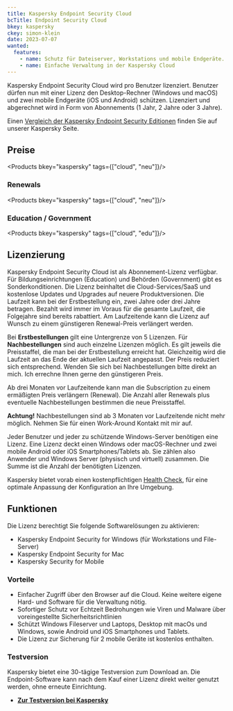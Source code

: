```yaml
---
title: Kaspersky Endpoint Security Cloud
bcTitle: Endpoint Security Cloud
bkey: kaspersky
ckey: simon-klein
date: 2023-07-07
wanted:
  features:
    - name: Schutz für Dateiserver, Workstations und mobile Endgeräte.
    - name: Einfache Verwaltung in der Kaspersky Cloud
---
```




<Intro>

  Kaspersky Endpoint Security Cloud wird pro Benutzer lizenziert. Benutzer dürfen nun mit einer Lizenz den Desktop-Rechner (Windows und macOS) und zwei mobile Endgeräte (iOS und Android) schützen. Lizenziert und abgerechnet wird in Form von Abonnements (1 Jahr, 2 Jahre oder 3 Jahre).

</Intro>

<TOC />

Einen [Vergleich der Kaspersky Endpoint Security Editionen](/hersteller/kaspersky/#vergleich-der-kaspersky-security-lösungen) finden Sie auf unserer Kaspersky Seite.






## Preise


<Products bkey="kaspersky" tags={["cloud", "neu"]}/>


### Renewals


<Products bkey="kaspersky" tags={["cloud", "neu"]}/>


### Education / Government

<Products bkey="kaspersky" tags={["cloud", "edu"]}/>


## Lizenzierung

 Kaspersky Endpoint Security Cloud ist als Abonnement-Lizenz verfügbar. Für Bildungseinrichtungen (Education) und Behörden (Government) gibt es Sonderkonditionen. Die Lizenz beinhaltet die Cloud-Services/SaaS und kostenlose Updates und Upgrades auf neuere Produktversionen. Die Laufzeit kann bei der Erstbestellung ein, zwei Jahre oder drei Jahre betragen. Bezahlt wird immer im Voraus für die gesamte Laufzeit, die Folgejahre sind bereits rabattiert. Am Laufzeitende kann die Lizenz auf Wunsch zu einem günstigeren Renewal-Preis verlängert werden.

 Bei **Erstbestellungen** gilt eine Untergrenze von 5 Lizenzen. Für **Nachbestellungen** sind auch einzelne Lizenzen möglich. Es gilt jeweils die Preisstaffel, die man bei der Erstbestellung erreicht hat. Gleichzeitig wird die Laufzeit an das Ende der aktuellen Laufzeit angepasst. Der Preis reduziert sich entsprechend. Wenden Sie sich bei Nachbestellungen bitte direkt an mich. Ich errechne Ihnen gerne den günstigeren Preis.

 Ab drei Monaten vor Laufzeitende kann man die Subscription zu einem ermäßigten Preis verlängern (Renewal). Die Anzahl aller Renewals plus eventuelle Nachbestellungen bestimmen die neue Preisstaffel.

 **Achtung!** Nachbestellungen sind ab 3 Monaten vor Laufzeitende nicht mehr möglich. Nehmen Sie für einen Work-Around Kontakt mit mir auf.

 Jeder Benutzer und jeder zu schützende Windows-Server benötigen eine Lizenz. Eine Lizenz deckt einen Windows oder macOS-Rechner und zwei mobile Android oder iOS Smartphones/Tablets ab. Sie zählen also Anwender und Windows Server (physisch und virtuell) zusammen. Die Summe ist die Anzahl der benötigten Lizenzen.



<Info>

 Kaspersky bietet vorab einen kostenpflichtigen [Health Check](/hersteller/kaspersky/health-check/), für eine optimale Anpassung der Konfiguration an Ihre Umgebung.

</Info>



## Funktionen

 Die Lizenz berechtigt Sie folgende Softwarelösungen zu aktivieren:

 - Kaspersky Endpoint Security for Windows (für Workstations und File-Server)
 - Kaspersky Endpoint Security for Mac
 - Kaspersky Security for Mobile



### Vorteile


 - Einfacher Zugriff über den Browser auf die Cloud. Keine weitere eigene Hard- und Software für die Verwaltung nötig.
 - Sofortiger Schutz vor Echtzeit Bedrohungen wie Viren und Malware über voreingestellte Sicherheitsrichtlinien
 - Schützt Windows Fileserver und Laptops, Desktop mit macOs und Windows, sowie Android und iOS Smartphones und Tablets.
 - Die Lizenz zur Sicherung für 2 mobile Geräte ist kostenlos enthalten.


### Testversion

 Kaspersky bietet eine 30-tägige Testversion zum Download an. Die Endpoint-Software kann nach dem Kauf einer Lizenz direkt weiter genutzt werden, ohne erneute Einrichtung.

<ArrowList>

 - **[Zur Testversion bei Kaspersky](https://cloud.kaspersky.com)**

</ArrowList>
